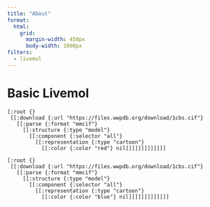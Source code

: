```yaml
---
title: "About"
format:
  html:
    grid:
      margin-width: 450px
      body-width: 1000px
filters:
  - livemol
---
```


# Basic Livemol

```.clojure
[:root {}
 [[:download {:url "https://files.wwpdb.org/download/1cbs.cif"}
   [[:parse {:format "mmcif"}
     [[:structure {:type "model"}
       [[:component {:selector "all"}
         [[:representation {:type "cartoon"}
           [[:color {:color "red"} nil]]]]]]]]]]]]]
```


```.clojure
[:root {}
 [[:download {:url "https://files.wwpdb.org/download/1cbs.cif"}
   [[:parse {:format "mmcif"}
     [[:structure {:type "model"}
       [[:component {:selector "all"}
         [[:representation {:type "cartoon"}
           [[:color {:color "blue"} nil]]]]]]]]]]]]]
```
